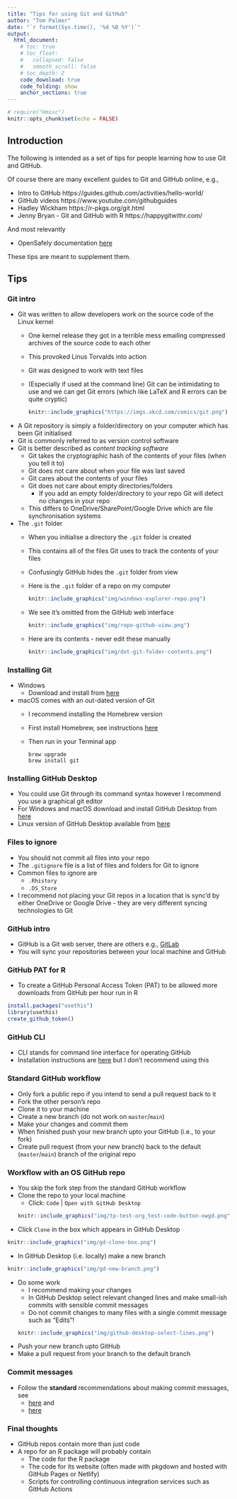```yaml
---
title: "Tips for using Git and GitHub"
author: "Tom Palmer"
date: "`r format(Sys.time(), '%d %B %Y')`"
output:
  html_document:
    # toc: true
    # toc_float:
    #   collapsed: false
    #   smooth_scroll: false
    # toc_depth: 2
    code_download: true
    code_folding: show
    anchor_sections: true
---
```


```r
# require("Hmisc")
knitr::opts_chunk$set(echo = FALSE)
```

<!-- `r Hmisc::hidingTOC(levels = 2)` -->

## Introduction

The following is intended as a set of tips for people learning how to use Git and GitHub.

Of course there are many excellent guides to Git and GitHub online, e.g.,

-	Intro to GitHub https://guides.github.com/activities/hello-world/
- GitHub videos https://www.youtube.com/githubguides
- Hadley Wickham https://r-pkgs.org/git.html
- Jenny Bryan - Git and GitHub with R https://happygitwithr.com/

And most relevantly

- OpenSafely documentation [here](https://docs.opensafely.org/getting-started/)

These tips are meant to supplement them.

## Tips {.tabset .tabset-pills .tabset-fade}

### Git intro

- Git was written to allow developers work on the source code of the Linux kernel
  - One kernel release they got in a terrible mess emailing compressed archives of the source code to each other
  - This provoked Linus Torvalds into action
  - Git was designed to work with text files
  - (Especially if used at the command line) Git can be intimidating to use and we can get Git errors (which like LaTeX and R errors can be quite cryptic)  
    ```r
    knitr::include_graphics("https://imgs.xkcd.com/comics/git.png")
    ```  
- A Git repository is simply a folder/directory on your computer which has been Git initialised
- Git is commonly referred to as version control software
- Git is better described as *content tracking software*
  - Git takes the cryptographic hash of the contents of your files (when you tell it to)
  - Git does not care about when your file was last saved
  - Git cares about the contents of your files
  - Git does not care about empty directories/folders
    - If you add an empty folder/directory to your repo Git will detect no changes in your repo
  - This differs to OneDrive/SharePoint/Google Drive which are file synchronisation systems

- The `.git` folder
  - When you initialise a directory the `.git` folder is created
  - This contains all of the files Git uses to track the contents of your files
  - Confusingly GitHub hides the `.git` folder from view 
  - Here is the `.git` folder of a repo on my computer  
    ```r
    knitr::include_graphics("img/windows-explorer-repo.png")
    ```  
  - We see it's omitted from the GitHub web interface  
    ```r
    knitr::include_graphics("img/repo-github-view.png")
    ```  
  - Here are its contents - never edit these manually  
    ```r
    knitr::include_graphics("img/dot-git-folder-contents.png")
    ```  

### Installing Git

- Windows
  - Download and install from [here](https://git-scm.com/download/win)
- macOS comes with an out-dated version of Git
  - I recommend installing the Homebrew version 
  - First install Homebrew, see instructions [here](https://brew.sh/)
  - Then run in your Terminal app  
    ```
    brew upgrade
    brew install git
    ```  

### Installing GitHub Desktop

- You could use Git through its command syntax however I recommend you use a graphical git editor
- For Windows and macOS download and install GitHub Desktop from [here](https://desktop.github.com/)
- Linux version of GitHub Desktop available from [here](https://github.com/shiftkey/desktop/)

### Files to ignore

- You should not commit all files into your repo
- The `.gitignore` file is a list of files and folders for Git to ignore
- Common files to ignore are
  - `.Rhistory`
  - `.DS_Store`
- I recommend not placing your Git repos in a location that is sync'd by either OneDrive or Google Drive - they are very different syncing technologies to Git

### GitHub intro

- GitHub is a Git web server, there are others e.g., [GitLab](https://about.gitlab.com/)
- You will sync your repositories between your local machine and GitHub

### GitHub PAT for R

- To create a GitHub Personal Access Token (PAT) to be allowed more downloads from GitHub per hour run in R  
```r
install.packages("usethis")
library(usethis)
create_github_token()
```

### GitHub CLI

- CLI stands for command line interface for operating GitHub
- Installation instructions are [here](https://github.com/cli/cli#readme) but I don't recommend using this

### Standard GitHub workflow

- Only fork a public repo if you intend to send a pull request back to it
- Fork the other person's repo
- Clone it to your machine
- Create a new branch (do not work on `master`/`main`)
- Make your changes and commit them
- When finished push your new branch upto your GitHub (i.e., to your fork)
- Create pull request (from your new branch) back to the default (`master`/`main`) branch of the original repo

### Workflow with an OS GitHub repo

- You skip the fork step from the standard GitHub workflow
- Clone the repo to your local machine
  - Click: `Code` | `Open with GitHub Desktop`  
```r
knitr::include_graphics("img/tp-test-org_test-code-button-owgd.png")
```
- Click `Clone` in the box which appears in GitHub Desktop  
```r
knitr::include_graphics("img/gd-clone-box.png")
```
- In GitHub Desktop (i.e. locally) make a new branch  
```r
knitr::include_graphics("img/gd-new-branch.png")
```
- Do some work
  - I recommend making your changes 
  - In GitHub Desktop select relevant changed lines and make small-ish commits with sensible commit messages
  - Do not commit changes to many files with a single commit message such as "Edits"!  
```r
knitr::include_graphics("img/github-desktop-select-lines.png")
```  
- Push your new branch upto GitHub
- Make a pull request from your branch to the default branch


### Commit messages

- Follow the **standard** recommendations about making commit messages, see
  - [here](https://style.tidyverse.org/gitgithub.html) and
  - [here](https://chris.beams.io/posts/git-commit/)

### Final thoughts

- GitHub repos contain more than just code
- A repo for an R package will probably contain
  - The code for the R package
  - The code for its website (often made with pkgdown and hosted with GitHub Pages or Netlify)
  - Scripts for controlling continuous integration services such as GitHub Actions

